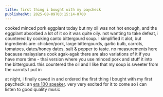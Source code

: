```yaml
---
title: first thing i bought with my paycheck
publishedAt: 2025-08-09T03:15:14-0700
---
```


cooked minced pork eggplant today but my oil was not hot enough, and the eggplant absorbed a lot of it so it was quite oily.
not wanting to take defeat, i countered by cooking canto bittergourd soup. I simplified it alot, but ingredients are: chicken/pork, large bittergourds, garlic bulb, carrots, tomatoes, dates/honey dates, salt & pepper to taste. no measurements here bacause malaysians cook agak-agak
there are also variations of it if you have more time - thai version where you use minced pork and stuff it into the bittergourd. this countered the oil and I like that my soup is sweeter from the carrots I put in

at night, i finally caved in and ordered the first thing I bought with my first paycheck: an [era 100 speaker](https://www.sonos.com/en-us/shop/era-100). very very excited for it to come so i can listen to good quality music
